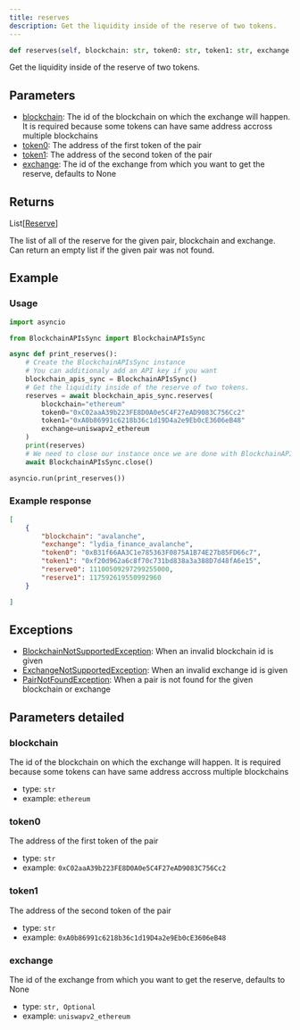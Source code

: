 ```yaml
---
title: reserves
description: Get the liquidity inside of the reserve of two tokens.
---
```



```py
def reserves(self, blockchain: str, token0: str, token1: str, exchange: str | None=None) -> List[Reserve]:
```
Get the liquidity inside of the reserve of two tokens.

## Parameters

 - [blockchain](#blockchain): The id of the blockchain on which the exchange will happen. It is required because some tokens can have same address accross multiple blockchains
 - [token0](#token0): The address of the first token of the pair
 - [token1](#token1): The address of the second token of the pair
 - [exchange](#exchange): The id of the exchange from which you want to get the reserve, defaults to None

## Returns

<CodeBlock language="python">
    List[<a href="/docs/python-sdk/models/Reserve">Reserve</a>]
</CodeBlock>

The list of all of the reserve for the given pair, blockchain and exchange.
Can return an empty list if the given pair was not found.


## Example

### Usage

```py
import asyncio

from BlockchainAPIsSync import BlockchainAPIsSync

async def print_reserves():
    # Create the BlockchainAPIsSync instance
    # You can additionaly add an API key if you want
    blockchain_apis_sync = BlockchainAPIsSync()
    # Get the liquidity inside of the reserve of two tokens.
    reserves = await blockchain_apis_sync.reserves(
        blockchain="ethereum"
        token0="0xC02aaA39b223FE8D0A0e5C4F27eAD9083C756Cc2"
        token1="0xA0b86991c6218b36c1d19D4a2e9Eb0cE3606eB48"
        exchange=uniswapv2_ethereum
    )
    print(reserves)
    # We need to close our instance once we are done with BlockchainAPIs
    await BlockchainAPIsSync.close()

asyncio.run(print_reserves())
```

### Example response


```json
[
    {
        "blockchain": "avalanche",
        "exchange": "lydia_finance_avalanche",
        "token0": "0xB31f66AA3C1e785363F0875A1B74E27b85FD66c7",
        "token1": "0xf20d962a6c8f70c731bd838a3a388D7d48fA6e15",
        "reserve0": 11100509297299255000,
        "reserve1": 117592619550992960
    }

]
```
## Exceptions

- [BlockchainNotSupportedException](/docs/python-sdk/exceptions/BlockchainNotSupportedException): When an invalid blockchain id is given
- [ExchangeNotSupportedException](/docs/python-sdk/exceptions/ExchangeNotSupportedException): When an invalid exchange id is given
- [PairNotFoundException](/docs/python-sdk/exceptions/PairNotFoundException): When a pair is not found for the given blockchain or exchange

## Parameters detailed
### blockchain

The id of the blockchain on which the exchange will happen. It is required because some tokens can have same address accross multiple blockchains
- type: `str`
- example: `ethereum`

### token0

The address of the first token of the pair
- type: `str`
- example: `0xC02aaA39b223FE8D0A0e5C4F27eAD9083C756Cc2`

### token1

The address of the second token of the pair
- type: `str`
- example: `0xA0b86991c6218b36c1d19D4a2e9Eb0cE3606eB48`

### exchange

The id of the exchange from which you want to get the reserve, defaults to None
- type: `str, Optional`
- example: `uniswapv2_ethereum`

